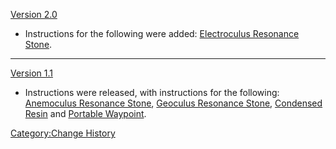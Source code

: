 [[Version 2.0]]
*Instructions for the following were added: [[Electroculus Resonance Stone]].
----
[[Version 1.1]]
*Instructions were released, with instructions for the following: [[Anemoculus Resonance Stone]], [[Geoculus Resonance Stone]], [[Condensed Resin]] and [[Portable Waypoint]].
<noinclude>[[Category:Change History]]</noinclude>